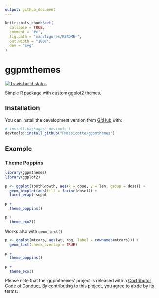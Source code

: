 ```yaml
---
output: github_document
---
```


<!-- README.md is generated from README.Rmd. Please edit that file -->

```r
knitr::opts_chunk$set(
  collapse = TRUE,
  comment = "#>",
  fig.path = "man/figures/README-",
  out.width = "100%",
  dev = "svg"
)
```
# ggpmthemes

<!-- badges: start -->
[![Travis build status](https://travis-ci.org/PMassicotte/ggpmthemes.svg?branch=master)](https://travis-ci.org/PMassicotte/ggpmthemes)
<!-- badges: end -->

Simple R package with custom ggplot2 themes.

## Installation

You can install the development version from [GitHub](https://github.com/) with:

``` r
# install.packages("devtools")
devtools::install_github("PMassicotte/ggpmthemes")
```
## Example

### Theme Poppins
```r
library(ggpmthemes)
library(ggplot2)

p <- ggplot(ToothGrowth, aes(x = dose, y = len, group = dose)) +
  geom_boxplot(aes(fill = factor(dose))) +
  facet_wrap(~supp)

p +
  theme_poppins()

p +
  theme_exo2()
```

Works also with `geom_text()`

```r
p <- ggplot(mtcars, aes(wt, mpg, label = rownames(mtcars))) +
  geom_text(check_overlap = TRUE)

p +
  theme_poppins()

p +
  theme_exo()
```


Please note that the 'ggpmthemes' project is released with a [Contributor Code of Conduct](CODE_OF_CONDUCT.md). By contributing to this project, you agree to abide by its terms.
